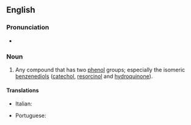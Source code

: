 ==English==

===Pronunciation===
* {{a|UK}} {{IPA|[daɪˈfiːnɒɫ]|lang=en}}

===Noun===
{{en-noun}}

# {{context|organic chemistry|lang=en}} Any compound that has two [[phenol]] groups; especially the isomeric [[benzenediol]]s ([[catechol]], [[resorcinol]] and [[hydroquinone]]).

====Translations====
{{trans-top|organic chemistry: compound with two phenol groups}}
*Italian: {{t|it|difenolo|m}}
{{trans-mid}}
* Portuguese: {{t|pt|difenol|m}}
{{trans-bottom}}